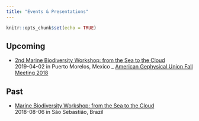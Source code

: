 ```yaml
---
title: "Events & Presentations"
---
```


```r
knitr::opts_chunk$set(echo = TRUE)
```

## Upcoming

- [2nd Marine Biodiversity Workshop: from the Sea to the Cloud](https://marinebon.github.io/p2p-mexico-workshop/)<br>
  2019-04-02 in Puerto Morelos, Mexico
_ [American Gephysical Union Fall Meeting 2018](https://drive.google.com/file/d/1nBVd1_TaaPAtr93JmA2pukWRb0MSLj3A/view?usp=sharing)<br>

## Past

- [Marine Biodiversity Workshop: from the Sea to the Cloud](https://marinebon.github.io/p2p-brazil-workshop/)<br>
  2018-08-06 in São Sebastião, Brazil



